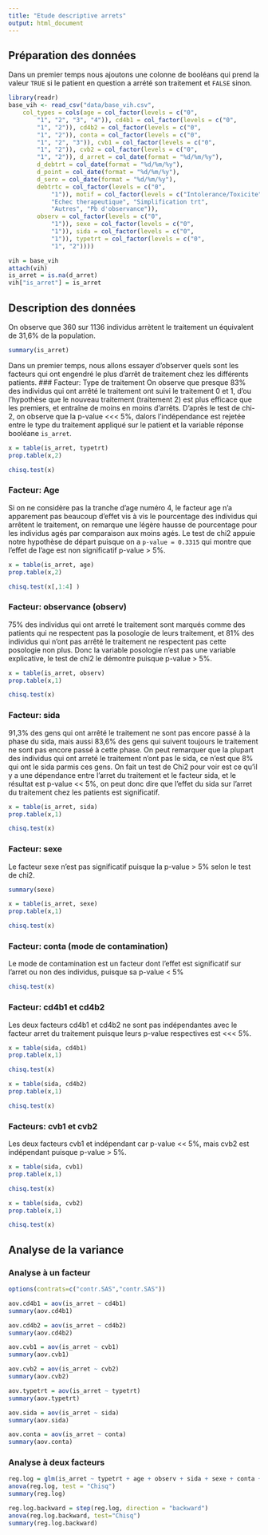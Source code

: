```yaml
---
title: "Etude descriptive arrets"
output: html_document
---
```



## Préparation des données

Dans un premier temps nous ajoutons une colonne de booléans qui prend la valeur `TRUE` si le patient en question a arrété son traitement et `FALSE` sinon.

```r
library(readr)
base_vih <- read_csv("data/base_vih.csv", 
    col_types = cols(age = col_factor(levels = c("0", 
        "1", "2", "3", "4")), cd4b1 = col_factor(levels = c("0", 
        "1", "2")), cd4b2 = col_factor(levels = c("0", 
        "1", "2")), conta = col_factor(levels = c("0", 
        "1", "2", "3")), cvb1 = col_factor(levels = c("0", 
        "1", "2")), cvb2 = col_factor(levels = c("0", 
        "1", "2")), d_arret = col_date(format = "%d/%m/%y"), 
        d_debtrt = col_date(format = "%d/%m/%y"), 
        d_point = col_date(format = "%d/%m/%y"), 
        d_sero = col_date(format = "%d/%m/%y"), 
        debtrtc = col_factor(levels = c("0", 
            "1")), motif = col_factor(levels = c("Intolerance/Toxicite", 
            "Echec therapeutique", "Simplification trt", 
            "Autres", "Pb d'observance")), 
        observ = col_factor(levels = c("0", 
            "1")), sexe = col_factor(levels = c("0", 
            "1")), sida = col_factor(levels = c("0", 
            "1")), typetrt = col_factor(levels = c("0", 
            "1", "2"))))
```


```r
vih = base_vih
attach(vih)
is_arret = is.na(d_arret)
vih["is_arret"] = is_arret
```

## Description des données
On observe que 360 sur 1136 individus arrètent le traitement un équivalent de 31,6% de la population.
```r
summary(is_arret) 
```
Dans un premier temps, nous allons essayer d'observer quels sont les facteurs qui ont engendré le plus d'arrêt de traitement chez les différents patients.
### Facteur: Type de traitement
On observe que presque 83% des individus qui ont arrêté le traitement ont suivi le traitement 0 et 1, d'ou l'hypothèse que le nouveau traitement (traitement 2) est plus efficace que les premiers, et entraîne de moins en moins d'arrêts.
D'après le test de chi-2, on observe que la p-value <<< 5%, dalors l'indépendance est rejetée entre le type du traitement appliqué sur le patient et la variable réponse booléane `is_arret`.


```r
x = table(is_arret, typetrt)
prop.table(x,2)

chisq.test(x)
```

### Facteur: Age
Si on ne considère pas la tranche d'age numéro 4, le facteur age n'a apparement pas beaucoup d'effet vis à vis le pourcentage des individus qui arrêtent le traitement, on remarque une légère hausse de pourcentage pour les individus agés par comparaison aux moins agés. 
Le test de chi2 appuie notre hypothèse de départ puisque on a `p-value = 0.3315` qui montre que l'effet de l'age est non significatif p-value > 5%.

```r
x = table(is_arret, age)
prop.table(x,2)

chisq.test(x[,1:4] )
```

### Facteur: observance (observ)
75% des individus qui ont arreté le traitement sont marqués comme des patients qui ne respectent pas la posologie de leurs traitement, et 81% des individus qui n'ont pas arrêté le traitement ne respectent pas cette posologie non plus.
Donc la variable posologie n'est pas une variable explicative, le test de chi2 le démontre puisque p-value > 5%.

```r
x = table(is_arret, observ)
prop.table(x,1)

chisq.test(x)
```

### Facteur: sida
91,3% des gens qui ont arrêté le traitement ne sont pas encore passé à la phase du sida, mais aussi 83,6% des gens qui suivent toujours le traitement ne sont pas encore passé à cette phase. On peut remarquer que la plupart des individus qui ont arreté le traitement n'ont pas le sida, ce n'est que 8% qui ont le sida parmis ces gens.
On fait un test de Chi2 pour voir est ce qu'il y a une dépendance entre l'arret du traitement et le facteur sida, et le résultat est p-value << 5%, on peut donc dire que l'effet du sida sur l'arret du traitement chez les patients est significatif.
```r
x = table(is_arret, sida)
prop.table(x,1)

chisq.test(x)
```
### Facteur: sexe
Le facteur sexe n'est pas significatif puisque la p-value > 5% selon le test de chi2.
```r
summary(sexe)

x = table(is_arret, sexe)
prop.table(x,1)

chisq.test(x)
```

### Facteur: conta (mode de contamination)
Le mode de contamination est un facteur dont l'effet est significatif sur l'arret ou non des individus, puisque sa p-value < 5%
```r
chisq.test(x)
```

### Facteur: cd4b1 et cd4b2
Les deux facteurs cd4b1 et cd4b2 ne sont pas indépendantes avec le facteur arret du traitement puisque leurs p-value respectives est <<< 5%. 
```r
x = table(sida, cd4b1)
prop.table(x,1)

chisq.test(x)

x = table(sida, cd4b2)
prop.table(x,1)

chisq.test(x)
```

### Facteurs: cvb1 et cvb2
Les deux facteurs cvb1 et indépendant car p-value << 5%, mais cvb2 est indépendant puisque p-value > 5%.
```r
x = table(sida, cvb1)
prop.table(x,1)

chisq.test(x)

x = table(sida, cvb2)
prop.table(x,1)

chisq.test(x)
```
## Analyse de la variance

### Analyse à un facteur 

```r
options(contrats=c("contr.SAS","contr.SAS")) 

aov.cd4b1 = aov(is_arret ~ cd4b1)
summary(aov.cd4b1)

aov.cd4b2 = aov(is_arret ~ cd4b2)
summary(aov.cd4b2)

aov.cvb1 = aov(is_arret ~ cvb1)
summary(aov.cvb1)

aov.cvb2 = aov(is_arret ~ cvb2)
summary(aov.cvb2)

aov.typetrt = aov(is_arret ~ typetrt)
summary(aov.typetrt)

aov.sida = aov(is_arret ~ sida)
summary(aov.sida)

aov.conta = aov(is_arret ~ conta)
summary(aov.conta) 
```

### Analyse à deux facteurs

```r
reg.log = glm(is_arret ~ typetrt + age + observ + sida + sexe + conta + cd4b1 + cd4b2 + cvb1 + cvb2 )
anova(reg.log, test = "Chisq")
summary(reg.log)
```
```r
reg.log.backward = step(reg.log, direction = "backward")
anova(reg.log.backward, test="Chisq")
summary(reg.log.backward)
```


